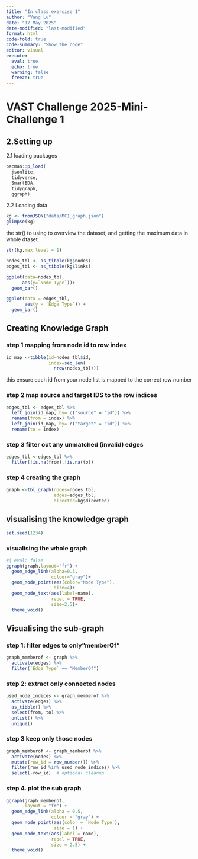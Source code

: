 ```yaml
---
title: "In class exercise 1"
author: "Yang Lu"
date: "17 May 2025"
date-modified: "last-modified"
format: html
code-fold: true
code-summary: "Show the code"
editor: visual
execute: 
  eval: true  
  echo: true  
  warning: false 
  freeze: true 
---
```


# VAST Challenge 2025-Mini-Challenge 1

## 2.Setting up

2.1 loading packages

```r
pacman::p_load(
  jsonlite,
  tidyverse,
  SmartEDA,
  tidygraph,
  ggraph)
```

2.2 Loading data

```r
kg <- fromJSON("data/MC1_graph.json")
glimpse(kg)

```

the str() to using to overview the dataset, and getting the maximum data in whole dtaset.

```r
str(kg,max.level = 1)

```

```r
nodes_tbl <- as_tibble(kg$nodes)
edges_tbl <- as_tibble(kg$links)
```

```r
ggplot(data=nodes_tbl,
      aes(y=`Node Type`))+
  geom_bar()

```

```r
ggplot(data = edges_tbl,
       aes(y = `Edge Type`)) +
  geom_bar()

```

## **Creating Knowledge Graph**

### step 1 mapping from node id to row index

```r
id_map <-tibble(id=nodes_tbl$id,
                index=seq_len(
                  nrow(nodes_tbl)))
```

this ensure each id from your node list is mapped to the correct row number

### step 2 map source and target IDS to the row indices

```r
edges_tbl <- edges_tbl %>%
  left_join(id_map, by= c("source" = "id")) %>%
  rename(from = index) %>%
  left_join(id_map, by= c("target" = "id")) %>%
  rename(to = index)
```

### step 3 filter out any unmatched (invalid) edges

```r
edges_tbl <-edges_tbl %>%
  filter(!is.na(from),!is.na(to))

```

### step 4 creating the graph

```r

graph <-tbl_graph(nodes=nodes_tbl,
                  edges=edges_tbl,
                  directed=kg$directed)
```

## visualising the knowledge graph

```r
set.seed(1234)
```

### visualising the whole graph

```r
#| eval: false
ggraph(graph,layout="fr") +
  geom_edge_link(alpha=0.3,
                 colour="gray")+
  geom_node_point(aes(color="Node Type"),
                  size=4)+
  geom_node_text(aes(label=name),
                 repel = TRUE,
                 size=2.5)+
  theme_void()
```

## **Visualising the sub-graph**

### step 1: filter edges to only"memberOf"

```r
graph_memberof <- graph %>%
  activate(edges) %>%
  filter(`Edge Type` == "MemberOf")
```

### step 2: extract only connected nodes

```r
used_node_indices <- graph_memberof %>%
  activate(edges) %>%
  as_tibble() %>%
  select(from, to) %>%
  unlist() %>%
  unique()
```

### step 3 keep only those nodes

```r
graph_memberof <- graph_memberof %>%
  activate(nodes) %>%
  mutate(row_id = row_number()) %>%
  filter(row_id %in% used_node_indices) %>%
  select(-row_id)  # optional cleanup

```

### step 4. plot the sub graph

```r
ggraph(graph_memberof, 
       layout = "fr") +
  geom_edge_link(alpha = 0.5, 
                 colour = "gray") +
  geom_node_point(aes(color = `Node Type`), 
                  size = 1) +
  geom_node_text(aes(label = name), 
                 repel = TRUE, 
                 size = 2.5) +
  theme_void()

```

